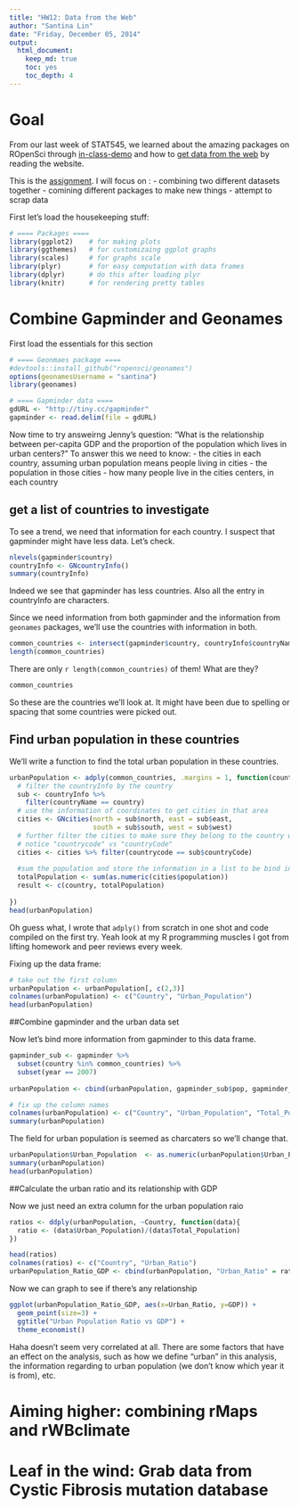 ```yaml
---
title: "HW12: Data from the Web"
author: "Santina Lin"
date: "Friday, December 05, 2014"
output:
  html_document:
    keep_md: true
    toc: yes
    toc_depth: 4 
---
```


# Goal
From our last week of STAT545, we learned about the amazing packages on ROpenSci through [in-class-demo](http://stat545-ubc.github.io/webdata02_activity.html) and how to [get data from the web](http://stat545-ubc.github.io/webdata03_activity.html) by reading the website. 

This is the [assignment](http://stat545-ubc.github.io/hw12_data-from-web). I will focus on : 
- combining two different datasets together
- comining different packages to make new things
- attempt to scrap data 


First let's load the housekeeping stuff: 
```r
# ==== Packages ====
library(ggplot2)    # for making plots
library(ggthemes)   # for customizaing ggplot graphs 
library(scales)     # for graphs scale
library(plyr)       # for easy computation with data frames
library(dplyr)      # do this after loading plyr
library(knitr)      # for rendering pretty tables
```

# Combine Gapminder and Geonames

First load the essentials for this section 

```r
# ==== Geonmaes package ====
#devtools::install_github("ropensci/geonames") 
options(geonamesUsername = "santina")
library(geonames)

# ==== Gapminder data ====
gdURL <- "http://tiny.cc/gapminder"
gapminder <- read.delim(file = gdURL) 
```

Now time to try answeirng Jenny's question: "What is the relationship between per-capita GDP and the proportion of the population which lives in urban centers?"
To answer this we need to know:
- the cities in each country, assuming urban population means people living in cities
- the population in those cities
- how many people live in the cities centers, in each country

## get a list of countries to investigate
To see a trend, we need that information for each country. I suspect that gapminder might have less data. Let's check. 
```r
nlevels(gapminder$country)
countryInfo <- GNcountryInfo()
summary(countryInfo)
```
Indeed we see that gapminder has less countries. Also all the entry in countryInfo are characters.

Since we need information from both gapminder and the information from `geonames` packages, we'll use the countries with information in both. 

```r
common_countries <- intersect(gapminder$country, countryInfo$countryName)
length(common_countries)
```
There are only `r length(common_countries)` of them! What are they? 
```r
common_countries
```
So these are the countries we'll look at. It might have been due to spelling or spacing that some countries were picked out. 

## Find urban population in these countries 

We'll write a function to find the total urban population in these countries. 
```r

urbanPopulation <- adply(common_countries, .margins = 1, function(country){
  # filter the countryInfo by the country
  sub <- countryInfo %>%
    filter(countryName == country)
  # use the information of coordinates to get cities in that area
  cities <- GNcities(north = sub$north, east = sub$east, 
                     south = sub$south, west = sub$west)
  # further filter the cities to make sure they belong to the country we're looking at
  # notice "countrycode" vs "countryCode"
  cities <- cities %>% filter(countrycode == sub$countryCode) 
  
  #sum the population and store the information in a list to be bind into a dataframe
  totalPopulation <- sum(as.numeric(cities$population))
  result <- c(country, totalPopulation)
  
}) 
head(urbanPopulation)

```
Oh guess what, I wrote that `adply()` from scratch in one shot and code compiled on the first try. Yeah look at my R programming muscles I got from lifting homework and peer reviews every week. 

Fixing up the data frame: 
```r
# take out the first column 
urbanPopulation <- urbanPopulation[, c(2,3)]
colnames(urbanPopulation) <- c("Country", "Urban_Population")
head(urbanPopulation)
```

##Combine gapminder and the urban data set

Now let's bind more information from gapminder to this data frame. 
```r
gapminder_sub <- gapminder %>% 
  subset(country %in% common_countries) %>%
  subset(year == 2007)
  
urbanPopulation <- cbind(urbanPopulation, gapminder_sub$pop, gapminder_sub$gdpPercap)

# fix up the column names 
colnames(urbanPopulation) <- c("Country", "Urban_Population", "Total_Population", "GDP")
summary(urbanPopulation)
```
The field for urban population is seemed as charcaters so we'll change that. 

```r
urbanPopulation$Urban_Population  <- as.numeric(urbanPopulation$Urban_Population)
summary(urbanPopulation)
head(urbanPopulation)
```

##Calculate the urban ratio and its relationship with GDP

Now we just need an extra column for the urban population raio 
```r
ratios <- ddply(urbanPopulation, ~Country, function(data){
  ratio <- (data$Urban_Population)/(data$Total_Population)
})

head(ratios)
colnames(ratios) <- c("Country", "Urban_Ratio")
urbanPopulation_Ratio_GDP <- cbind(urbanPopulation, "Urban_Ratio" = ratios$Urban_Ratio)
```

Now we can graph to see if there's any relationship

```r
ggplot(urbanPopulation_Ratio_GDP, aes(x=Urban_Ratio, y=GDP)) + 
  geom_point(size=3) +
  ggtitle("Urban Population Ratio vs GDP") + 
  theme_economist()
```
Haha doesn't seem very correlated at all. There are some factors that have an effect on the analysis, such as how we define "urban" in this analysis, the information regarding to urban population (we don't know which year it is from), etc. 



# Aiming higher: combining rMaps and rWBclimate 
# Leaf in the wind: Grab data from Cystic Fibrosis mutation database 
